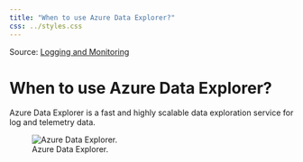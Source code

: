 ```yaml
---
title: "When to use Azure Data Explorer?"
css: ../styles.css
---
```


Source: [Logging and Monitoring](https://microsoftlearning.github.io/AZ-305-DesigningMicrosoftAzureInfrastructureSolutions/Instructions/CaseStudy/08-Logging.html)

# When to use Azure Data Explorer?
Azure Data Explorer is a fast and highly scalable data exploration service for log and telemetry data.

![Azure Data Explorer.](../images/when-to-use-azure-data-explorer.png)
